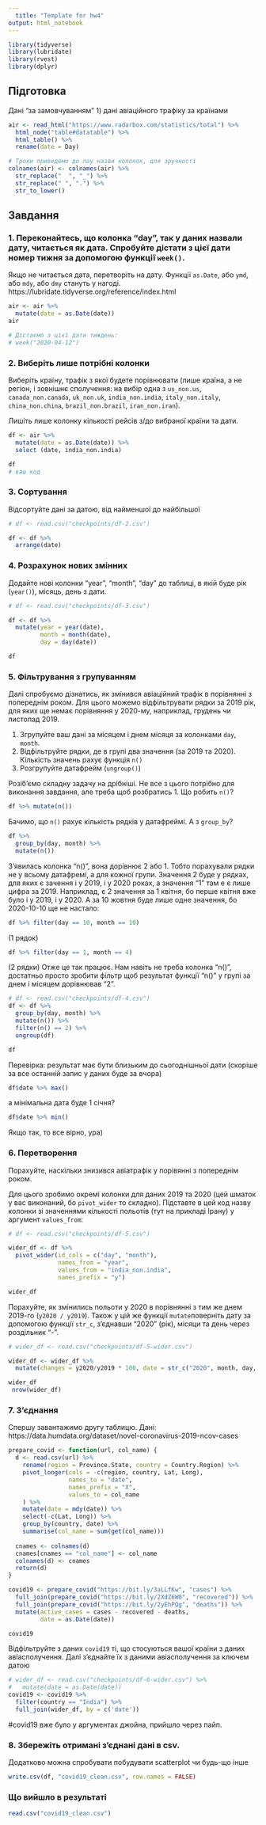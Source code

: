 ```yaml
---
  title: "Template for hw4"
output: html_notebook
---
```

  
```r
library(tidyverse)
library(lubridate)
library(rvest)
library(dplyr)
```

## Підготовка
Дані "за замовчуванням"
1) дані авіаційного трафіку за країнами
```r
air <- read_html("https://www.radarbox.com/statistics/total") %>%
  html_node("table#datatable") %>%
  html_table() %>%
  rename(date = Day)

# Трохи приведемо до лау назви колонок, для зручності
colnames(air) <- colnames(air) %>%
  str_replace("  ", "_") %>%
  str_replace(" ", ".") %>%
  str_to_lower()
```

## Завдання

### 1. Переконайтесь, що колонка "day", так у даних назвали дату, читається як дата. Спробуйте дістати з цієї дати номер тижня за допомогою функції `week()`.

Якщо не читається дата, перетворіть на дату. Функції `as.Date`, або `ymd`, або `mdy`, або `dmy` стануть у нагоді. https://lubridate.tidyverse.org/reference/index.html

```r
air <- air %>%
  mutate(date = as.Date(date))
air

# Дістаємо з цієї дати тиждень:
# week("2020-04-12")
```

### 2. Виберіть лише потрібні колонки
Виберіть країну, трафік з якої будете порівнювати (лише країна, а не регіон, і зовнішнє сполучення: на вибір одна з `us_non.us`, `canada_non.canada`, `uk_non.uk`, `india_non.india`, `italy_non.italy`, `china_non.china`, `brazil_non.brazil`, `iran_non.iran`).

Лишіть лише колонку кількості рейсів з/до вибраної країни та дати.

```r
df <- air %>%
  mutate(date = as.Date(date)) %>%
  select (date, india_non.india)

df
# ваш код
```

### 3. Сортування
Відсортуйте дані за датою, від найменшої до найбільшої

```r
# df <- read.csv("checkpoints/df-2.csv")

df <- df %>%
  arrange(date)   

```

### 4. Розрахунок нових змінних
Додайте нові колонки "year", "month", "day" до таблиці, в якій буде рік (`year()`), місяць, день з дати.
```r
# df <- read.csv("checkpoints/df-3.csv")

df <- df %>%
  mutate(year = year(date),
         month = month(date),
         day = day(date))

df
```

### 5. Фільтрування з групуванням
Далі спробуємо дізнатись, як змінився авіаційний трафік в порівнянні з попереднім роком. Для цього можемо відфільтрувати рядки за 2019 рік, для яких ще немає порівняння у 2020-му, наприклад, грудень чи листопад 2019.

1) Згрупуйте ваш дані за місяцем і днем місяця за колонками `day`, `month`.
2) Відфільтруйте рядки, де в групі два значення (за 2019 та 2020). Кількість значень рахує функція `n()`
3) Розгрупуйте датафрейм (`ungroup()`)

Розіб'ємо складну задачу на дрібніші. Не все з цього потрібно для виконання завдання, але треба щоб розбратись
1. Що робить `n()`?
```r
df %>% mutate(n())
```
Бачимо, що `n()` рахує кількість рядків у датафреймі.
А з `group_by`?
```r
df %>%
  group_by(day, month) %>%
  mutate(n())
```
З'явилась колонка "n()", вона дорівнює 2 або 1. Тобто порахували рядки не у всьому датафремі, а для кожної групи. Значення 2 буде у рядках, для яких є зачення і у 2019, і у 2020 роках, а значення "1" там е є лише цифра за 2019. Наприклад, є 2 значення за 1 квітня, бо перше квітня вже було і у 2019, і у 2020. А за 10 жовтня буде лише одне значення, бо 2020-10-10 ще не настало:
```r
df %>% filter(day == 10, month == 10)
```
(1 рядок)
```r
df %>% filter(day == 1, month == 4)
```
(2 рядки)
Отже це так працює. Нам навіть не треба колонка "n()", достатньо просто зробити фільтр щоб результат функції "n()" у групі за днем і місяцем дорівнював "2".

```r
# df <- read.csv("checkpoints/df-4.csv")
df <- df %>%
  group_by(day, month) %>%
  mutate(n()) %>%
  filter(n() == 2) %>%
  ungroup(df)

df

```

Перевірка: результат має бути близьким до сьогоднішньої дати (скоріше за все останній запис у даних буде за вчора)
```r
df$date %>% max()
```
а мінімальна дата буде 1 січня?
```r
df$date %>% min()
```
Якщо так, то все вірно, ура)

### 6. Перетворення
Порахуйте, наскільки знизився авіатрафік у порівянні з попереднім роком.

Для цього зробимо окремі колонки для даних 2019 та 2020 (цей шматок у вас виконаний, бо `pivot_wider` то складно). Підставте в цей код назву колонки зі значеннями кількості польотів (тут на прикладі Ірану) у аргумент `values_from`:
```r
# df <- read.csv("checkpoints/df-5.csv")

wider_df <- df %>% 
  pivot_wider(id_cols = c("day", "month"),
              names_from = "year",
              values_from = "india_non.india",
              names_prefix = "y")

wider_df

```

Порахуйте, як змінились польоти у 2020 в порівнянні з тим же днем 2019-го (`y2020 / y2019`).
Також у цій же функції `mutate`поверніть дату за допомогою функції `str_c`, з'єднавши "2020" (рік), місяци та день через роздільник "-".
```r
# wider_df <- read.csv("checkpoints/df-5-wider.csv")

wider_df <- wider_df %>%
  mutate(changes = y2020/y2019 * 100, date = str_c("2020", month, day, sep = "-"))

wider_df
 nrow(wider_df) 

```

### 7. З'єднання

Спершу завантажимо другу таблицю.
Дані: https://data.humdata.org/dataset/novel-coronavirus-2019-ncov-cases
```r
prepare_covid <- function(url, col_name) {
  d <- read.csv(url) %>%
    rename(region = Province.State, country = Country.Region) %>%
    pivot_longer(cols = -c(region, country, Lat, Long),
                 names_to = "date",
                 names_prefix = "X",
                 values_to = col_name
    ) %>%
    mutate(date = mdy(date)) %>%
    select(-c(Lat, Long)) %>%
    group_by(country, date) %>%
    summarise(col_name = sum(get(col_name)))
  
  cnames <- colnames(d)
  cnames[cnames == "col_name"] <- col_name
  colnames(d) <- cnames
  return(d)
}

covid19 <- prepare_covid("https://bit.ly/3aLLfKw", "cases") %>%
  full_join(prepare_covid("https://bit.ly/2XdZ6W0", "recovered")) %>%
  full_join(prepare_covid("https://bit.ly/2yEhPQg", "deaths")) %>%
  mutate(active_cases = cases - recovered - deaths,
         date = as.Date(date))

covid19
```

Відфільтруйте з даних `covid19` ті, що стосуються вашої країни з даних авіасполучення. Далі з'єднайте їх з даними авіасполучення за ключем датою

```r
# wider_df <- read.csv("checkpoints/df-6-wider.csv") %>%
#   mutate(date = as.Date(date))
covid19 <- covid19 %>%
  filter(country == "India") %>%
  full_join(wider_df, by = c('date'))

```
#covid19 вже було у аргументах джойна, прийшло через пайп.

### 8. Збережіть отримані з'єднані дані в csv.
Додатково можна спробувати побудувати scatterplot чи будь-що інше
```r
write.csv(df, "covid19_clean.csv", row.names = FALSE)
```


### Що вийшло в результаті 
```r
read.csv("covid19_clean.csv")
```
